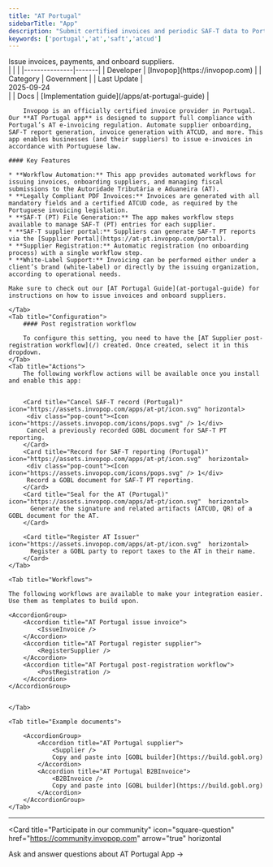 ```yaml
---
title: "AT Portugal"
sidebarTitle: "App"
description: "Submit certified invoices and periodic SAF-T data to Portugal’s Autoridade Tributária."
keywords: ['portugal','at','saft','atcud']
---
```



<Tabs>
	<Tab title="Description">
		<div class="flex gap-8">
			<Card title="AT Portugal" icon="https://assets.invopop.com/apps/at-pt/icon.svg"
			  href="/apps/at-portugal-guide" cta="View implementation guide">
					Issue invoices, payments, and onboard suppliers.
			</Card>
			<div class="flex-shrink">
				|               |       |
				|---------------|-------|
				| Developer | [Invopop](https://invopop.com) |
				| Category | Government |
				| Last&nbsp;Update | <div class="whitespace-nowrap">2025-09-24</div> |
				| Docs | [Implementation&nbsp;guide](/apps/at-portugal-guide) |
		</div>
	</div>

		Invopop is an officially certified invoice provider in Portugal. Our **AT Portugal app** is designed to support full compliance with Portugal’s AT e-invoicing regulation. Automate supplier onboarding, SAF-T report generation, invoice generation with ATCUD, and more. This app enables businesses (and their suppliers) to issue e-invoices in accordance with Portuguese law.

	#### Key Features

	* **Workflow Automation:** This app provides automated workflows for issuing invoices, onboarding suppliers, and managing fiscal submissions to the Autoridade Tributária e Aduaneira (AT).
	* **Legally Compliant PDF Invoices:** Invoices are generated with all mandatory fields and a certified ATCUD code, as required by the Portuguese invoicing legislation.
	* **SAF-T (PT) File Generation:** The app makes workflow steps available to manage SAF-T (PT) entries for each supplier.
	* **SAF-T supplier portal:** Suppliers can generate SAF-T PT reports via the [Supplier Portal](https://at-pt.invopop.com/portal).
	* **Supplier Registration:** Automatic registration (no onboarding process) with a single workflow step.  
	* **White-Label Support:** Invoicing can be performed either under a client’s brand (white-label) or directly by the issuing organization, according to operational needs.

	Make sure to check out our [AT Portugal Guide](at-portugal-guide) for instructions on how to issue invoices and onboard suppliers.

	</Tab>
	<Tab title="Configuration">
		#### Post registration workflow

		To configure this setting, you need to have the [AT Supplier post-registration workflow](/) created. Once created, select it in this dropdown.
	</Tab>
	<Tab title="Actions">
		The following workflow actions will be available once you install and enable this app:


		<Card title="Cancel SAF-T record (Portugal)" icon="https://assets.invopop.com/apps/at-pt/icon.svg" horizontal>
		 <div class="pop-count"><Icon icon="https://assets.invopop.com/icons/pops.svg" /> 1</div>
		 Cancel a previously recorded GOBL document for SAF-T PT reporting.
		</Card>
		<Card title="Record for SAF-T reporting (Portugal)" icon="https://assets.invopop.com/apps/at-pt/icon.svg"  horizontal>
		 <div class="pop-count"><Icon icon="https://assets.invopop.com/icons/pops.svg" /> 1</div> 
		 Record a GOBL document for SAF-T PT reporting.
		</Card>
		<Card title="Seal for the AT (Portugal)" icon="https://assets.invopop.com/apps/at-pt/icon.svg"  horizontal>
		  Generate the signature and related artifacts (ATCUD, QR) of a GOBL document for the AT.
		</Card>
		
		<Card title="Register AT Issuer" icon="https://assets.invopop.com/apps/at-pt/icon.svg"  horizontal>
		  Register a GOBL party to report taxes to the AT in their name.
		</Card>
	</Tab>

	<Tab title="Workflows">

	The following workflows are available to make your integration easier. Use them as templates to build upon. 

	<AccordionGroup>
		<Accordion title="AT Portugal issue invoice">
			<IssueInvoice />
		</Accordion>
		<Accordion title="AT Portugal register supplier">
			<RegisterSupplier />
		</Accordion>
		<Accordion title="AT Portugal post-registration workflow">
			<PostRegistration />
		</Accordion>
	</AccordionGroup>


	</Tab>

	<Tab title="Example documents">
		
		<AccordionGroup>
			<Accordion title="AT Portugal supplier">
				<Supplier />
				Copy and paste into [GOBL builder](https://build.gobl.org)
			</Accordion>
			<Accordion title="AT Portugal B2BInvoice">
				<B2BInvoice />
				Copy and paste into [GOBL builder](https://build.gobl.org)
			</Accordion>
		</AccordionGroup>
	</Tab>
</Tabs>

---	

<Card title="Participate in our community"
  icon="square-question"
  href="https://community.invopop.com"
  arrow="true"
  horizontal
>
  Ask and answer questions about AT Portugal App →
</Card>
